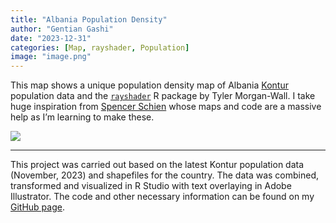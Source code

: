 ```yaml
---
title: "Albania Population Density"
author: "Gentian Gashi"
date: "2023-12-31"
categories: [Map, rayshader, Population]
image: "image.png"
---
```


This map shows a unique population density map of Albania [Kontur](https://www.kontur.io/geospatial-datasets-catalog/) population data and the [`rayshader`](https://www.rayshader.com/) R package by Tyler Morgan-Wall. I take huge inspiration from [Spencer Schien](https://github.com/Pecners) whose maps and code are a massive help as I'm learning to make these. 

![](image.png)

------------------------------------------------------------------------

This project was carried out based on the latest Kontur population data (November, 2023) and shapefiles for the country. The data was combined, transformed and visualized in R Studio with text overlaying in Adobe Illustrator. The code and other necessary information can be found on my [GitHub page](https://github.com/gentiang/population_density).
